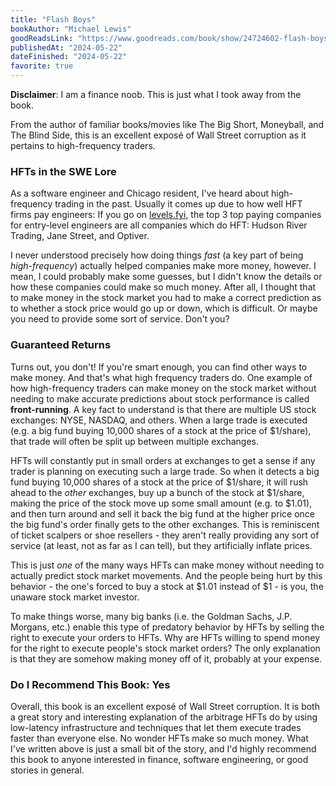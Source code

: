 ```yaml
---
title: "Flash Boys"
bookAuthor: "Michael Lewis"
goodReadsLink: "https://www.goodreads.com/book/show/24724602-flash-boys"
publishedAt: "2024-05-22"
dateFinished: "2024-05-22"
favorite: true
---
```


**Disclaimer**: I am a finance noob. This is just what I took away from the book.

From the author of familiar books/movies like The Big Short, Moneyball, and The Blind Side, this is an excellent exposé of Wall Street corruption as it pertains to high-frequency traders.

### HFTs in the SWE Lore

As a software engineer and Chicago resident, I've heard about high-frequency trading in the past. Usually it comes up due to how well HFT firms pay engineers: If you go on [levels.fyi](https://www.levels.fyi/leaderboard/Software-Engineer/Entry-Level-Engineer/country/United-States/), the top 3 top paying companies for entry-level engineers are all companies which do HFT: Hudson River Trading, Jane Street, and Optiver.

I never understood precisely how doing things _fast_ (a key part of being _high-frequency_) actually helped companies make more money, however. I mean, I could probably make some guesses, but I didn't know the details or how these companies could make so much money. After all, I thought that to make money in the stock market you had to make a correct prediction as to whether a stock price would go up or down, which is difficult. Or maybe you need to provide some sort of service. Don't you?

### Guaranteed Returns

Turns out, you don't! If you're smart enough, you can find other ways to make money. And that's what high frequency traders do. One example of how high-frequency traders can make money on the stock market without needing to make accurate predictions about stock performance is called **front-running**. A key fact to understand is that there are multiple US stock exchanges: NYSE, NASDAQ, and others. When a large trade is executed (e.g. a big fund buying 10,000 shares of a stock at the price of $1/share), that trade will often be split up between multiple exchanges.

HFTs will constantly put in small orders at exchanges to get a sense if any trader is planning on executing such a large trade. So when it detects a big fund buying 10,000 shares of a stock at the price of $1/share, it will rush ahead to the _other_ exchanges, buy up a bunch of the stock at $1/share, making the price of the stock move up some small amount (e.g. to $1.01), and then turn around and sell it back the big fund at the higher price once the big fund's order finally gets to the other exchanges. This is reminiscent of ticket scalpers or shoe resellers - they aren't really providing any sort of service (at least, not as far as I can tell), but they artificially inflate prices.

This is just _one_ of the many ways HFTs can make money without needing to actually predict stock market movements. And the people being hurt by this behavior - the one's forced to buy a stock at $1.01 instead of $1 - is you, the unaware stock market investor.

To make things worse, many big banks (i.e. the Goldman Sachs, J.P. Morgans, etc.) enable this type of predatory behavior by HFTs by selling the right to execute your orders to HFTs. Why are HFTs willing to spend money for the right to execute people's stock market orders? The only explanation is that they are somehow making money off of it, probably at your expense.

### Do I Recommend This Book: Yes

Overall, this book is an excellent exposé of Wall Street corruption. It is both a great story and interesting explanation of the arbitrage HFTs do by using low-latency infrastructure and techniques that let them execute trades faster than everyone else. No wonder HFTs make so much money. What I've written above is just a small bit of the story, and I'd highly recommend this book to anyone interested in finance, software engineering, or good stories in general.
